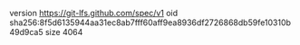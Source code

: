 version https://git-lfs.github.com/spec/v1
oid sha256:8f5d6135944aa31ec8ab7fff60aff9ea8936df2726868db59fe10310b49d9ca5
size 4064
